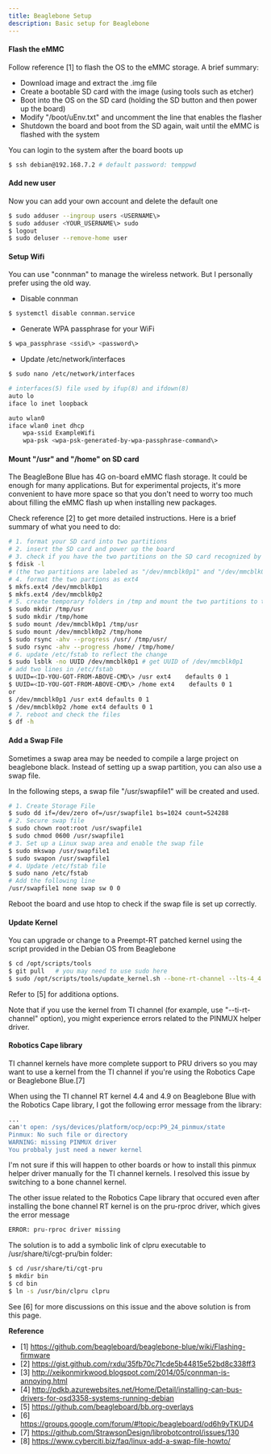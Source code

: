```yaml
---
title: Beaglebone Setup
description: Basic setup for Beaglebone
---
```


#### Flash the eMMC

Follow reference [1] to flash the OS to the eMMC storage. A brief summary:

* Download image and extract the .img file
* Create a bootable SD card with the image (using tools such as etcher)
* Boot into the OS on the SD card (holding the SD button and then power up the board)
* Modify "/boot/uEnv.txt" and uncomment the line that enables the flasher
* Shutdown the board and boot from the SD again, wait until the eMMC is flashed with the system

You can login to the system after the board boots up

```bash
$ ssh debian@192.168.7.2 # default password: temppwd
```

#### Add new user

Now you can add your own account and delete the default one

```bash
$ sudo adduser --ingroup users <USERNAME\>
$ sudo adduser <YOUR_USERNAME\> sudo
$ logout
$ sudo deluser --remove-home user
```

#### Setup Wifi

You can use "connman" to manage the wireless network. But I personally prefer using the old way.

* Disable connman

```bash
$ systemctl disable connman.service
```

* Generate WPA passphrase for your WiFi

```bash
$ wpa_passphrase <ssid\> <password\>
```

* Update /etc/network/interfaces

```bash
$ sudo nano /etc/network/interfaces
```
```bash
# interfaces(5) file used by ifup(8) and ifdown(8)
auto lo
iface lo inet loopback

auto wlan0
iface wlan0 inet dhcp
    wpa-ssid ExampleWifi
    wpa-psk <wpa-psk-generated-by-wpa-passphrase-command\>   
```

#### Mount "/usr" and "/home" on SD card

The BeagleBone Blue has 4G on-board eMMC flash storage. It could be enough for many applications. But for experimental projects, it's more convenient to have more space so that you don't need to worry too much about filling the eMMC flash up when installing new packages.

Check reference [2] to get more detailed instructions. Here is a brief summary of what you need to do:

```bash
# 1. format your SD card into two partitions
# 2. insert the SD card and power up the board
# 3. check if you have the two partitions on the SD card recognized by the OS correctly
$ fdisk -l
# (the two partitions are labeled as "/dev/mmcblk0p1" and "/dev/mmcblk0p2" on my board)
# 4. format the two partions as ext4
$ mkfs.ext4 /dev/mmcblk0p1
$ mkfs.ext4 /dev/mmcblk0p2 
# 5. create temporary folders in /tmp and mount the two partitions to the temporary folders, copy files from /usr and /home accordingly
$ sudo mkdir /tmp/usr 
$ sudo mkdir /tmp/home
$ sudo mount /dev/mmcblk0p1 /tmp/usr 
$ sudo mount /dev/mmcblk0p2 /tmp/home
$ sudo rsync -ahv --progress /usr/ /tmp/usr/
$ sudo rsync -ahv --progress /home/ /tmp/home/ 
# 6. update /etc/fstab to reflect the change
$ sudo lsblk -no UUID /dev/mmcblk0p1 # get UUID of /dev/mmcblk0p1
# add two lines in /etc/fstab
$ UUID=<ID-YOU-GOT-FROM-ABOVE-CMD\> /usr ext4    defaults 0 1
$ UUID=<ID-YOU-GOT-FROM-ABOVE-CMD\> /home ext4    defaults 0 1
or
$ /dev/mmcblk0p1 /usr ext4 defaults 0 1
$ /dev/mmcblk0p2 /home ext4 defaults 0 1
# 7. reboot and check the files
$ df -h
```

#### Add a Swap File

Sometimes a swap area may be needed to compile a large project on beaglebone black. Instead of setting up a swap partition, you can also use a swap file.

In the following steps, a swap file "/usr/swapfile1" will be created and used.

```bash
# 1. Create Storage File
$ sudo dd if=/dev/zero of=/usr/swapfile1 bs=1024 count=524288
# 2. Secure swap file
$ sudo chown root:root /usr/swapfile1
$ sudo chmod 0600 /usr/swapfile1
# 3. Set up a Linux swap area and enable the swap file
$ sudo mkswap /usr/swapfile1
$ sudo swapon /usr/swapfile1
# 4. Update /etc/fstab file
$ sudo nano /etc/fstab 
# Add the following line
/usr/swapfile1 none swap sw 0 0
```

Reboot the board and use htop to check if the swap file is set up correctly.

#### Update Kernel

You can upgrade or change to a Preempt-RT patched kernel using the script provided in the Debian OS from Beaglebone

```bash
$ cd /opt/scripts/tools
$ git pull   # you may need to use sudo here
$ sudo /opt/scripts/tools/update_kernel.sh --bone-rt-channel --lts-4_4   # --lts-stable or other available options
```

Refer to [5] for additiona options.

Note that if you use the kernel from TI channel (for example, use "--ti-rt-channel" option), you might experience errors related to the PINMUX helper driver. 

#### Robotics Cape library

TI channel kernels have more complete support to PRU drivers so you may want to use a kernel from the TI channel if you're using the Robotics Cape or Beaglebone Blue.[7]

When using the TI channel RT kernel 4.4 and 4.9 on Beaglebone Blue with the Robotics Cape library, I got the following error message from the library:

```bash
...
can't open: /sys/devices/platform/ocp/ocp:P9_24_pinmux/state
Pinmux: No such file or directory
WARNING: missing PINMUX driver
You probbaly just need a newer kernel
```

I'm not sure if this will happen to other boards or how to install this pinmux helper driver manually for the TI channel kernels. I resolved this issue by switching to a bone channel kernel.

The other issue related to the Robotics Cape library that occured even after installing the bone channel RT kernel is on the pru-rproc driver, which gives the error message

```bash
ERROR: pru-rproc driver missing
```

The solution is to add a symbolic link of clpru executable to /usr/share/ti/cgt-pru/bin folder:

```bash
$ cd /usr/share/ti/cgt-pru
$ mkdir bin
$ cd bin
$ ln -s /usr/bin/clpru clpru
```

See [6] for more discussions on this issue and the above solution is from this page.

**Reference**

* [1] https://github.com/beagleboard/beaglebone-blue/wiki/Flashing-firmware
* [2] https://gist.github.com/rxdu/35fb70c71cde5b44815e52bd8c338ff3
* [3] http://xeikonmirkwood.blogspot.com/2014/05/connman-is-annoying.html
* [4] http://pdkb.azurewebsites.net/Home/Detail/installing-can-bus-drivers-for-osd3358-systems-running-debian
* [5] https://github.com/beagleboard/bb.org-overlays
* [6] https://groups.google.com/forum/#!topic/beagleboard/od6h9yTKUD4
* [7] https://github.com/StrawsonDesign/librobotcontrol/issues/130
* [8] https://www.cyberciti.biz/faq/linux-add-a-swap-file-howto/
